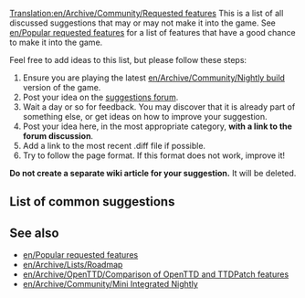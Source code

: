 [[Translation:en/Archive/Community/Requested features]]
{{en/Under construction}}
This is a list of all discussed suggestions that may or may not make it into the game.  See [[en/Popular requested features]] for a list of features that have a good chance to make it into the game.

Feel free to add ideas to this list, but please follow these steps:

#Ensure you are playing the latest [[en/Archive/Community/Nightly build]] version of the game.
#Post your idea on the [http://www.tt-forums.net/viewforum.php?f=32 suggestions forum].
#Wait a day or so for feedback. You may discover that it is already part of something else, or get ideas on how to improve your suggestion.
#Post your idea here, in the most appropriate category, '''with a link to the forum discussion'''.
#Add a link to the most recent .diff file if possible.
#Try to follow the page format.  If this format does not work, improve it!

'''Do not create a separate wiki article for your suggestion.'''  It will be deleted.

==List of common suggestions==

{{en/Archive/Community/Rf header|Economics}}
{{en/Archive/Community/Rf|More disasters|0|14818|}}
{{en/Archive/Community/Rf|Advanced expenses column|0|31455|}}
{{en/Archive/Community/Rf footer}}

{{en/Archive/Community/Rf header|Environment}}
{{en/Archive/Community/Rf|Water above sea level|50|31576|}}
{{en/Archive/Community/Rf|Underwater levels|50|31576|Visible or not}}
{{en/Archive/Community/Rf|Seasons|10|15487||Discontinued}}
{{en/Archive/Community/Rf footer}}

{{en/Archive/Community/Rf header|Cargo / Industries}}
{{en/Archive/Community/Rf|passenger/cargo destinations|50|27677|Also see [http://www.tt-forums.net/viewtopic.php?t=9201 dev thread]}}
{{en/Archive/Community/Rf footer}}

{{en/Archive/Community/Rf header|Construction}}
{{en/Archive/Community/Rf|Copy and Paste layouts of track|90|25037|}}
{{en/Archive/Community/Rf|Diagonal clearing and leveling|90|19311|}}
{{en/Archive/Community/Rf|Diagonal roads, tunnels, bridges|0|7104|}}
{{en/Archive/Community/Rf footer}}

{{en/Archive/Community/Rf header|Signals}}
{{en/Archive/Community/Rf|Signal Autocomplete|90|25486|}}
{{en/Archive/Community/Rf|Signals on bridges|10|22850|Discontinued.  Last patch revision 3393, included in [[en/Archive/Community/Mini Integrated Nightly]]}}
{{en/Archive/Community/Rf footer}}

{{en/Archive/Community/Rf header|Vehicles}}
{{en/Archive/Community/Rf|Articulated|50|32197|}}
{{en/Archive/Community/Rf|Adjustable airplane crashes|50|32202|}}
{{en/Archive/Community/Rf|Better physics for all vehicles|50|22995|}}
{{en/Archive/Community/Rf|Different acceleration for trains|50|31794|}}
{{en/Archive/Community/Rf footer}}

{{en/Archive/Community/Rf header|Orders}}
{{en/Archive/Community/Rf|Advanced orders|50|31945|}}
{{en/Archive/Community/Rf footer}}

{{en/Archive/Community/Rf header|Stations}}
{{en/Archive/Community/Rf|Airports built by parts|0|29914|Also see [http://www.tt-forums.net/viewtopic.php?t=27724 airports] thread.}}
{{en/Archive/Community/Rf|Better way to enlarge airports|0|28962|}}
{{en/Archive/Community/Rf|City owned airports|0|20093|}}
{{en/Archive/Community/Rf footer}}

{{en/Archive/Community/Rf header|Buildings}}
{{en/Archive/Community/Rf|Building construction eyecandy|50|29286|}}
{{en/Archive/Community/Rf footer}}

{{en/Archive/Community/Rf header|GUI}}
{{en/Archive/Community/Rf|Customizable shortcuts|10|32313|}}
{{en/Archive/Community/Rf|New orders window|50|31074|}}
{{en/Archive/Community/Rf|Better graphs|90|31984|}}
{{en/Archive/Community/Rf|Signal GUI|50|25804|}}
{{en/Archive/Community/Rf footer}}

{{en/Archive/Community/Rf header|Cheats}}
{{en/Archive/Community/Rf|Local authority doesn't reject you|50|30807|}}
{{en/Archive/Community/Rf footer}}

==See also==
*[[en/Popular requested features]]
*[[en/Archive/Lists/Roadmap]]
*[[en/Archive/OpenTTD/Comparison of OpenTTD and TTDPatch features]]
*[[en/Archive/Community/Mini Integrated Nightly]]